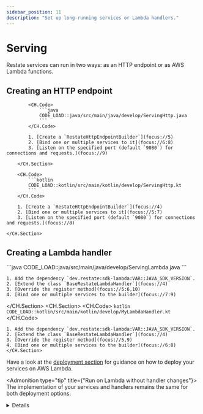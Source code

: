 ```yaml
---
sidebar_position: 11
description: "Set up long-running services or Lambda handlers."
---
```



# Serving
Restate services can run in two ways: as an HTTP endpoint or as AWS Lambda functions.

## Creating an HTTP endpoint

<Tabs groupId="sdk" queryString>
    <TabItem value="java" label="Java">
        <CH.Section>

            <CH.Code>
                ```java
                CODE_LOAD::java/src/main/java/develop/ServingHttp.java
                ```
            </CH.Code>

            1. [Create a `RestateHttpEndpointBuilder`](focus://5)
            2. [Bind one or multiple services to it](focus://6:8)
            3. [Listen on the specified port (default `9080`) for connections and requests.](focus://9)

        </CH.Section>

</TabItem>
<TabItem value="kotlin" label="Kotlin">
    <CH.Section>

        <CH.Code>
            ```kotlin
            CODE_LOAD::kotlin/src/main/kotlin/develop/ServingHttp.kt
            ```
        </CH.Code>

        1. [Create a `RestateHttpEndpointBuilder`](focus://4)
        2. [Bind one or multiple services to it](focus://5:7)
        3. [Listen on the specified port (default `9080`) for connections and requests.](focus://8)

    </CH.Section>


</TabItem>
</Tabs>


## Creating a Lambda handler
<Tabs groupId="sdk" queryString>
    <TabItem value="java" label="Java">
<CH.Section>
    <CH.Code>
    ```java
    CODE_LOAD::java/src/main/java/develop/ServingLambda.java
    ```
    </CH.Code>

    1. Add the dependency `dev.restate:sdk-lambda:VAR::JAVA_SDK_VERSION`.
    2. [Extend the class `BaseRestateLambdaHandler`](focus://4)
    3. [Override the register method](focus://5:6,10)
    4. [Bind one or multiple services to the builder](focus://7:9)

</CH.Section>
</TabItem>
<TabItem value="kotlin" label="Kotlin">
    <CH.Section>
        <CH.Code>
    ```kotlin
    CODE_LOAD::kotlin/src/main/kotlin/develop/MyLambdaHandler.kt
    ```
        </CH.Code>

    1. Add the dependency `dev.restate:sdk-lambda:VAR::JAVA_SDK_VERSION`.
    2. [Extend the class `BaseRestateLambdaHandler`](focus://4)
    3. [Override the register method](focus://5,9)
    4. [Bind one or multiple services to the builder](focus://6:8)
    </CH.Section>
</TabItem>
</Tabs>

Have a look at the [deployment section](/category/aws--aws-lambda) for guidance on how to deploy your services on AWS Lambda.

<Admonition type="tip" title={"Run on Lambda without handler changes"}>
The implementation of your services and handlers remains the same for both deployment options.
</Admonition>


<details className="grey-details">

    <summary>Using Java 21 Virtual Threads</summary>

If you use a JVM >= 21, you can use virtual threads to run your services:

<Tabs groupId="sdk" queryString>
<TabItem value="java" label="Java">

```java
CODE_LOAD::java/src/main/java/develop/ServingVirtualThreads.java
```

</TabItem>
<TabItem value="kotlin" label="Kotlin">

```kotlin
CODE_LOAD::kotlin/src/main/kotlin/develop/ServingVirtualThreads.kt
```

</TabItem>
</Tabs>
</details>